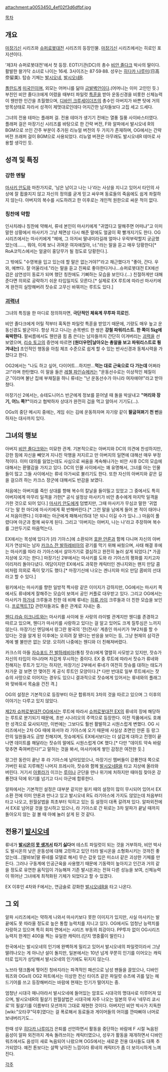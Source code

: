 attachment:a0053450_4ef02f3d6dfbf.jpg

[[목차]]

== 개요 ==

[[마장기신]] 시리즈와 [[슈퍼로봇대전]] 시리즈의 등장인물. [[마장기신]] 시리즈에서는 히로인 포지션이다.

'제3차 슈퍼로봇대전'에서 첫 등장. EOTI기관(DC)의 총수 [[비안 졸다크]] 박사의 딸이다. 활발한 왈가닥 소녀로 나이는 16세. 
3사이즈는 87·59·88. 성우는 [[히다카 나루미]](日高奈留美). 탑승 기체는 [[발시오네]], [[발시오네R]].

[[폴란드]]계 [[미국]]인이며, 외모는 어머니를 닮아 [[금발]][[벽안]]이다.(어머니는 이미 고인인 듯.) 부친인 비안 졸다크에게 어렸을 때부터 파일럿 [[특훈]]을 받아 운동신경을 비롯한 신체능력이 웬만한 인간을 초월했으며, [[디바인 크루세이더즈]]의 총수인 아버지가 바쁜 탓에 거의 방목상태로 자라서 성격이 제멋대로인데다 어지간한 남자들보다 고집 세고 드세다.

그녀의 전용 테마는 플래퍼 걸. 전용 테마가 생기기 전에는 열풍 질풍 사이바스터였다.
{{{#!html
<embed src="http://www.youtube.com/v/XX5UvOb5wTc&amp;hl=ja_JP&amp;fs=1" type="application/x-shockwave-flash" allowscriptaccess="always" allowfullscreen="true" width="480" height="385"></embed>
}}}
플래퍼 걸은 마장기신 시리즈를 바탕으로 한 간략 버전, F와 알파에서 발시오네 R의 BGM으로 쓰인 간주 부분이 추가된 리뉴얼 버전의 두 가지가 존재하며, OG에서는 간략 버전 프래퍼 걸이 BGM으로 사용되었다. 리뉴얼 버젼은 아무래도 발시오네R 테마로 사용할 생각인 듯.

== 성격 및 특징 ==

=== 강한 멘탈 ===
[[마사키 안도]]와 마찬가지로, '남은 남이고 나는 나'라는 사상을 지니고 있어서 타인의 사상에 잘 휩쓸지지 않고 자신의 정의를 굳게 믿고 싸우며 동료들의 죽음에도 쉽게 좌절하지 않는다. 
아버지의 복수를 시도하려고 한 이후로는 개인적 원한으로 싸운 적이 없다.

=== 칭찬에 약함 ===
인사치레나 칭찬에 약해서, 류네 본인이 마사키에게 "귀엽다고 말해주면 어떠냐"고 이미 말한 상황에서 마사키가 그냥 체면상 다시 해준 말에도 얼굴이 확 빨개지기도 한다. OG시리즈에서는 마사키에게 "헤에, 그 아저씨 딸내미라길래 얼마나 우락부락할지 궁금했었는데……, 뭐야, 이제 보니 귀여운 여자애잖아, 너."라는 말을 듣고 매우 당황한다[* RoA코믹스에서는 얼굴이 홍당무가 될 정도로 당황한다.]. 

그 밖에도 "수영복을 입고 있는데 할 말은 없는거야?"라고 채근했다가 "좋아, 간다. 우와, 예쁘다. 잘 어울리네."라는 말을 듣고 진짜로 좋아한다거나...슈퍼로봇대전 EX에선 검은 삼연성이 동료가 되며 했던 칭찬에도 기뻐하는 모습을 보인다.(...) 친절하게만 대해준다면 의외로 공략하기 쉬운 타입일지도 모른다.[* 실제로 EX 루트에 따라선 마사키에게 완전히 실망해버려 잣슈로 고무신 바꿔끼는 루트도 있다.]

=== [[괴력녀]] ===
그녀의 특징을 한 마디로 정의하자면, '''극단적인 체육계 무투파 히로인.'''

비안 졸다크에게 어릴 적부터 혹독한 파일럿 특훈을 받았기 때문에, 기량도 매우 높고 운동신경도 발군이다. 항상 차고 다니는 손목밴드 한 쌍은 '''강철 파워리스트. 한 쪽이 5㎏에 육박한다.''' 팔씨름에서도 웬만큼 힘 좀 쓴다는 남자들까지 간단히 이겨버리는 [[괴력]]을 선보였으며, [[리슈 토고]]의 증언에 따르면 '''[원더우먼|날아오는 총알을 보고 파워리스트로 튕겨내는]''' 초인적인 행동을 아침 체조 수준으로 쉽게 할 수 있는 반사신경과 동체시력을 가졌다고 한다.  

OG2에서는 "나도 하고 싶어, 다이어트...하지만...'''먹는 대로 근육으로 다 가는데''' 어쩌라고!"라며 한탄했다. 이 말을 들은 [[레첼 파인슈메커]]는 "운동선수로는 이상적인 체질이군."이라며 불난 집에 부채질을 하니 류네는 "난 운동선수가 아니라 여자애야!"라고 받아쳤다. 

마장기신 2에서는, 슈테도니어스 반군에게 정보를 뜯어낼 때 돌을 박살내고 '''"머리와 장기, 어느 쪽?"'''이라고 협박하자 상대가 완전히 겁을 먹고 알아서 기기도(...). 

OGs의 중단 메시지 중에는, 게임 쉬는 김에 운동하자며 자기랑 같이 '''팔굽혀펴기 천 번'''을 하자는 대사까지 있다.

== 그녀의 행보 ==
아버지 [[비안 졸다크]]와는 미묘한 관계. 기본적으로는 아버지와 DC의 의견에 찬성하지만, 강한 힘에 자신을 빼앗겨 지나친 악행을 저지르고 만 아버지의 일면에 대해선 매우 부정적이다. 이미 대의를 잃었는데도 사심으로 싸움을 계속해나가는 비안 사후 DC의 모습에 대해서는 환멸감을 가지고 있다. DC의 인물 사이에서는 꽤 유명해서, 그녀를 아는 인물들이 많고 그들 사이에서는 류네 아가씨로 불리기도 한다. 
또한 자신의 아버지와 같은 길을 걸으려 하는 카크스 장군에 대해서도 반감을 보였다.

처음에는 아버지를 죽인 상대를 향해 복수의 칼날을 들이밀고 있었고 그 중에서도 특히 아버지에게 마무리 일격을 가한[* 공식 설정상 마사키가 비안 총수에게 마지막 일격을 가한 것으로 되어 있다.] [[마사키 안도]]에게 덤볐지만, 그때 마사키가 무심코 말한 '귀엽다'는 말 한 마디에 마사키에게 확 반해버린다.[* 그런 말을 남에게 들어 본 적이 태어나서 처음이랜다.] 이후에는 아군에게 패해서(15대 1은 되니 이길 수가 있나...) 마음이 풀렸다며 아군과 함께 싸우게 된다. 그리고 '아버지는 아버지, 나는 나'라고 주장하며 복수를 그만두기로 마음먹는다.

EX에서는 목성에 있다가 [라 기아스]에 소환되어 [[호완 얀론]]과 함께 다니며 자신의 아버지가 연상되는 남자 [[카크스 잔 발하레비아]]의 광기를 막기 위해 싸웠으며, 사태 해결 후에는 마사키를 따라 라 기아스에서 살아가기로 결심하고 완전히 눌러 살게 되었다.[* 가끔 지상에 오기는 한다.] 마장기신 2부에서는 마사키를 도와 라 기아스의 평화를 지키고자 이리저리 돌아다녔다.
여담이지만 EX에서도 과묵한 캐릭터인 겐나지와는 왠지 만담 콤비처럼 의외로 죽이 맞기도 했다.[* 마장기신에 나오는 겐나지와 미오 만담 콤비의 선대라고 할 수 있다.]

윙키에서는 마사키를 향한 일방적 짝사랑 같은 이미지가 강하지만, OG에서는 마사키 쪽에서도 류네에게 잘해주는 모습이 보여서 공인 커플로 대우받고 있다. 그리고 OG에서는 마사키가 [[하가네]] 크루들과 친한 데 비해 류네는 [[히류 카이]] 크루들과 더 친한 모습을 보인다. [[프로젝트TD]] 관련자들과도 좋은 관계로 지내는 중.

[[웬디 라슴 이크나트]]와는 마사키를 사이에 둔 사랑의 라이벌 관계지만 웬디를 존경하고 따르고 있으며, 웬디가 마사키를 사랑하고 있다는 걸 알고 있어도 크게 질투심은 느끼지 않는다. 마장기신 엔딩에서 랑그란 왕국의 '잔(전사)' 계층인 마사키가 1부2처를 할 수 있다는 것을 알게 된 이후에는 오히려 잘 됐다는 반응을 보이는 등, 그냥 현재의 삼각관계에 별 불만은 없는 모양. 오히려 나중에는 웬디와 더 친해져버렸다.

카크스의 아들 [[자슈포드 잔 발하레비아]](통칭 잣슈)에게 열렬히 사모받고 있지만, 잣슈가 자신의 타입이 아니라며 차갑게 무시하는 중이다. EX 중 루트에 따라서 잣슈가 류네와 친해지는 루트가 있기는 하지만, 마장기신 2부에서 류네가 여전히 잣슈를 대하는 태도가 차가운 걸 보면 안 맺어진 게 공식 루트인 모양이다.[* 다만 반대로 일부 루트에서는 잣슈의 사망으로 이어지는 경우도 있으니 결과적으로 잣슈에게 있어서는 류네와의 플래그와 맞바꿔서 목숨을 건진 격.]

OG의 설정은 기본적으로 등장부터 아군 합류까지 3차의 것을 따르고 있으며 그 이후의 이야기는 다루고 있지 않았다.

[[제2차 슈퍼로봇대전 OG]]에서는 루트에 따라서 [[슈퍼로봇대전 EX]]의 류네의 장에 해당하는 루트로 분기되기 때문에, 초반 시나리오의 주역으로 등장한다. 이전 작품에서도 호쾌한 성격으로 묘사되지만, 이번에는 그보다도 훨씬 활발하고 시원스럽게 변했다. OG 시리즈에서는 2차 OG 때에 와서야 라 기아스에 오기 때문에 사실상 초면인 얀론 등 랑그란의 일원들과도 금방 친해지며, 잣슈에게도 EX에서보다는 더 살갑게 대하고 전쟁이 끝나면 데이트를 해달라는 잣슈의 말에도 시원스럽게 OK 했다.[* 다만 "데이트 약속 바람 맞추면 죽여버린다!"고 말하는 것을 봐서, 마사키에게 쌓인 감정은 여전한 듯.]

랑그란 동란이 끝난 후 라 기아스에 남아있었으나, 마장기신 멤버들이 강룡전대 쪽으로 가버린 뒤로 지루해진 나머지 프레시아, 잣슈와 함께 [[발시오네R]]을 타고 지상에 올라와 버린다. 거기서 [[아퀼라]]가 이끄는 [[루이나]] 군단을 만나 위기에 처하지만 때마침 찾아온 강룡전대 덕에 위기를 넘기고 다시 아군에 합류한다.

알파에서는 기본적인 설정은 대부분 같지만 윙키 때의 설정이 많이 무시되어 있어서 EX소환 전에 이미 얀론과 만나고 있고 발시오네 R도 라기아스에 가지도 않았는데 처음부터 타고 나오고, 원월살법을 최초부터 익히고 있는 등 설정이 대폭 갈려져 있다. 알파외전에서 EX로 넘어갈 것을 암시하고 있으나, 라 기아스로 간 뒤로는 3차 알파가 끝날 때까지 돌아오지 않는 걸 볼 때 아예 눌러 살게 된 것 같다.

== 전용기 [[발시오네]] ==

류네가 '''[[발시온]]이 [http://bbs2.ruliweb.daum.net/gaia/do/ruliweb/family/217/read?articleId=17559236&bbsId=G005&itemId=64&pageIndex=1 못 생겨서] 타기 싫다'''며 테스트 파일럿이 되는 것을 거부하자, 비안 박사도 발시온의 낮은 운동성에 대해 고민하고 있던 터라 발시온을 소형화시키는 것까진 좋았는데...[딸바보|딸 류네를 모델로 해서] 무슨 갑옷 입은 미소녀 같은 괴상한 기체를 만든다. 그러나 구동계에 인공근육을 사용했기 때문에 기동력이 높아지고 인간과 거의 같을 정도로 유연한 움직임이 가능해져 기존 발시온과는 전혀 다른 성능을 보여, 신체능력이 뛰어난 그녀에게 최적화된 기체가 되었다고 할 수 있겠다. 

EX 이후인 4차와 F에서는, 연금술로 강화한 [[발시오네R]]을 타고 나온다.

== 그 외 ==

알파 시리즈에서는 약하게 나와서 마사키보다 못한 이미지가 있지만, 사실 마사키는 발끝에도 못 따라올 정도로 높은 통합 능력치를 지니고 있다. OG에서도 엄청난 능력치를 자랑하고 있으며 특히 회피 면에서는 시리즈 부동의 최강이다. PP투자 없이 OG시리즈 능력치 한계인 400을 찍는 유일한 캐릭터.(단지 명중률이 딸린다.)

한국에서는 발시오네의 인기에 완벽하게 밀리고 있어서 발시오네의 파일럿이라서 그냥 딸려나오는 게 아니냔 설이 돌지만, 일본에서는 10년 넘게 꾸쭌히 인기를 이어오는 캐릭터로 입지가 상당해서 발시오네의 인기에도 뒤지지 않는다. 

노브라 탱크톱에 찢어진 청바지라는 파격적인 패션으로 남성 팬들을 끌었으나, 디바인 워즈와 OGs의 OG2 파트에서는 이상한 전신 타이츠 같은 파일럿 슈츠에 귀를 덮는 헤드기어를 쓰고 등장해버리는 바람에 현재는 인기가 떨어지는 중.

엄청난 시대극 매니아라서 발시오네에 들어있는 암호도 시대극의 명대사로 이루어져 있으며, 발시오네R의 필살기 원월살법은 시대극에 자주 나오는 일본의 무사 '네무리 쿄시로'의 필살기를 이름부터 모션까지 그대로 재현한 것이다. 아버지인 비안 박사가 지독한 [wiki:"오타쿠"덕후]였다는 걸 폭로해서 동료들과 게이머들의 어이를 깐따삐야 너머로 보내버리기도...

한때 성우 [[히다카 나루미]]가 은퇴를 선언하면서 활동을 중단하는 바람에 F 시절 녹음된 음성이 알파 외전까지 계속 돌려쓰이는 캐릭터였으나, 성우가 활동을 재개하면서 디바인 워즈에서도 음성이 새로 녹음되어 나왔으며 OGS에서는 새로운 전용 대사들도 대폭 추가되었다. 예전 톤보다는 살짝 낮아진 느낌이라 류네의 캐릭터가 좀 더 보이시하게 느껴진다.

[[각주]]

